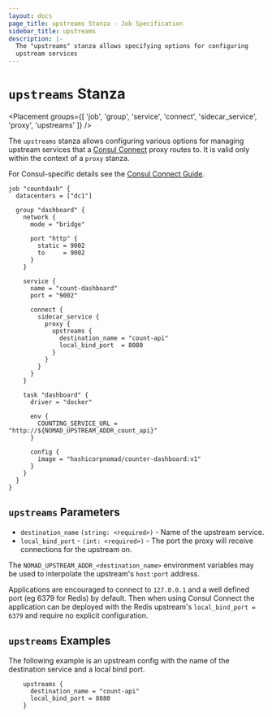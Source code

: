 ```yaml
---
layout: docs
page_title: upstreams Stanza - Job Specification
sidebar_title: upstreams
description: |-
  The "upstreams" stanza allows specifying options for configuring
  upstream services
---
```


# `upstreams` Stanza

<Placement
  groups={[
    'job',
    'group',
    'service',
    'connect',
    'sidecar_service',
    'proxy',
    'upstreams'
  ]}
/>

The `upstreams` stanza allows configuring various options for managing upstream
services that a [Consul
Connect](/guides/integrations/consul-connect) proxy routes to. It
is valid only within the context of a `proxy` stanza.

For Consul-specific details see the [Consul Connect
Guide](https://learn.hashicorp.com/consul/getting-started/connect#register-a-dependent-service-and-proxy).

```hcl
job "countdash" {
  datacenters = ["dc1"]

  group "dashboard" {
    network {
      mode = "bridge"

      port "http" {
        static = 9002
        to     = 9002
      }
    }

    service {
      name = "count-dashboard"
      port = "9002"

      connect {
        sidecar_service {
          proxy {
            upstreams {
              destination_name = "count-api"
              local_bind_port  = 8080
            }
          }
        }
      }
    }

    task "dashboard" {
      driver = "docker"

      env {
        COUNTING_SERVICE_URL = "http://${NOMAD_UPSTREAM_ADDR_count_api}"
      }

      config {
        image = "hashicorpnomad/counter-dashboard:v1"
      }
    }
  }
}

```

## `upstreams` Parameters

- `destination_name` `(string: <required>)` - Name of the upstream service.
- `local_bind_port` - `(int: <required>)` - The port the proxy will receive
  connections for the upstream on.

The `NOMAD_UPSTREAM_ADDR_<destination_name>` environment variables may be used
to interpolate the upstream's `host:port` address.

Applications are encouraged to connect to `127.0.0.1` and a well defined port
(eg 6379 for Redis) by default. Then when using Consul Connect the application
can be deployed with the Redis upstream's `local_bind_port = 6379` and require
no explicit configuration.

## `upstreams` Examples

The following example is an upstream config with the name of the destination service
and a local bind port.

```hcl
    upstreams {
      destination_name = "count-api"
      local_bind_port = 8080
    }
```

[job]: /docs/job-specification/job 'Nomad job Job Specification'
[group]: /docs/job-specification/group 'Nomad group Job Specification'
[task]: /docs/job-specification/task 'Nomad task Job Specification'
[interpolation]: /docs/runtime/interpolation 'Nomad interpolation'
[sidecar_service]: /docs/job-specification/sidecar_service 'Nomad sidecar service Specification'
[upstreams]: /docs/job-specification/upstreams 'Nomad upstream config Specification'
